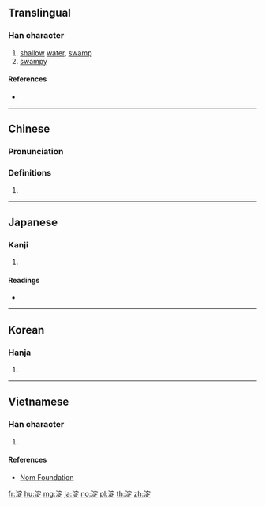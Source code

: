 {{also|澱}}
==Translingual==
{{zh-hanzi-box|淀|淀/[[澱]]}}

===Han character===
{{Han char|rn=85|rad=水|as=08|sn=11|four=33181|canj=EJMO|ids=⿰氵定}}

# [[shallow]] [[water]], [[swamp]]
# [[swampy]]

====References====
* {{Han ref|kx=0628.280|dkj=17610|dj=1030.170|hdz=31661.020|uh=6DC0|ud=28096|bh=D5E0|bd=54752}}

----

==Chinese==
{{zh-forms}}

===Pronunciation===
{{zh-pron
|m=diàn
|c=din6
|mc=y
|oc=y
|ma=
|cat=n,a
}}

===Definitions===
# {{rfdef|lang=zh}}

----

==Japanese==

===Kanji===
{{ja-kanji|grade=n|rs=水08}}

# {{defn|lang=ja|sort=水08}}

====Readings====
* {{ja-readings|on=[[てん]] (ten), [[でん]] (den)|kun=[[よど]] (yodo), [[よどむ]] (yodomu)}}

----

==Korean==

===Hanja===
{{ko-hanja|hangeul=정|eumhun=|rv=jeong|mr=chŏng|y=ceng}}

# {{defn|lang=ko|sort=水08}}

----

==Vietnamese==

===Han character===
{{vi-readings|rs=水08| hanviet = điện}}

# {{defn|lang=vi|sort=水08}}

====References====
*[http://nomfoundation.org/common/nom_details.php?codepoint=6dc0 Nom Foundation]

[[fr:淀]]
[[hu:淀]]
[[mg:淀]]
[[ja:淀]]
[[no:淀]]
[[pl:淀]]
[[th:淀]]
[[zh:淀]]
